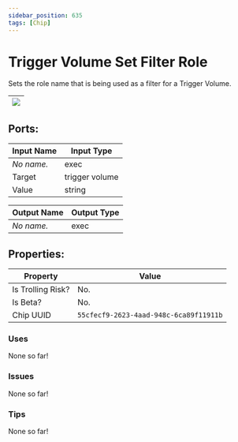 ```yaml
---
sidebar_position: 635
tags: [Chip]
---
```


# Trigger Volume Set Filter Role


Sets the role name that is being used as a filter for a Trigger Volume.

| ![](https://images-ext-2.discordapp.net/external/MPmIaQzlEPmgGWlgi-WxBBXt0Bjv_zWPkg1y1f_sy3s/https/www.recroomcircuits.com/image/circuit/absolute-value?width=206&height=108) |
|-----|

## Ports:

| Input Name | Input Type |
|-----------|-----------|
| *No name.* | exec |
| Target | trigger volume |
| Value | string |

| Output Name | Output Type |
|-----------|-----------|
| *No name.* | exec |

## Properties:

| Property  | Value |
|-------------------|-----------|
| Is Trolling Risk? | No. |
| Is Beta? | No. |
| Chip UUID | `55cfecf9-2623-4aad-948c-6ca89f11911b` |

### Uses
None so far!

### Issues
None so far!

### Tips
None so far!

